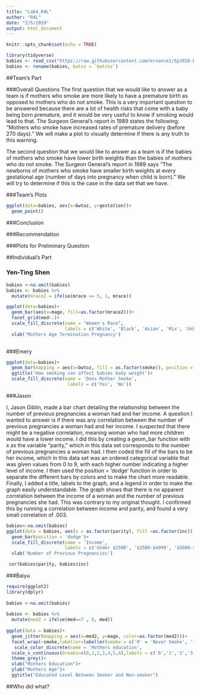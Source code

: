```yaml
---
title: "Lab4_R4L"
author: "R4L"
date: "2/5/2019"
output: html_document
---
```


```r
knitr::opts_chunk$set(echo = TRUE)
```


```r
library(tidyverse)
babies <- read_csv("https://raw.githubusercontent.com/ervance1/Sp2018-Data-Science-repo/master/babies2a.dat")
babies <- rename(babies, bwtoz = `bwt/oz`)
```

##Team's Part

###Overall Questions
The first question that we would like to answer as a team is if mothers who smoke are more likely to have a premature birth as opposed to mothers who do not smoke. This is a very important question to be answered because there are a lot of health risks that come with a baby being born premature, and it would be very useful to know if smoking would lead to that. The Surgeon General’s report in 1989 states the following: “Mothers who smoke have increased rates of premature delivery (before 270 days).” We will make a plot to visually determine if there is any truth to this warning. 

The second question that we would like to answer as a team is if the babies of mothers who smoke have lower birth weights than the babies of mothers who do not smoke. The Surgeon General’s report in 1989 says “The newborns of mothers who smoke have smaller birth weights at every gestational age (number of days into pregnancy when child is born).” We will try to determine if this is the case in the data set that we have. 

###Team's Plots
```r
ggplot(data=babies, aes(x=bwtoz, y=gestation))+
  geom_point()


```
###Conclusion

###Recommendation

###Plots for Preliminary Question

##Individual's Part

### Yen-Ting Shen

```r
babies <-na.omit(babies)
babies <- babies %>%
  mutate(mrace2 = ifelse(mrace <= 5, 1, mrace))

ggplot(data=babies)+
  geom_bar(aes(x=mage, fill=as.factor(mrace2)))+
  facet_grid(med~.)+
  scale_fill_discrete(name = "Women's Race",
                      labels = c('White', 'Black', 'Asian', 'Mix', 'Unknown'))+
  xlab('Mothers Age Termination Pregnancy')
  
```

###Emery

```r
ggplot(data=babies)+
  geom_bar(mapping = aes(x=bwtoz, fill = as.factor(smoke)), position = "dodge")+
  ggtitle('How smoking can affect babies body weight')+
  scale_fill_discrete(name = 'Does Mother Smoke',
                       labels = c('Yes', 'No'))
```

###Jason 

I, Jason Giblin, made a bar chart detailing the relationship between the number of previous pregnancies a woman had and her income. A question I wanted to answer is if there was any correlation between the number of previous pregnancies a woman had and her income. I suspected that there might be a negative correlation, meaning woman who had more children would have a lower income. I did this by creating a geom_bar function with x as the variable “parity,” which in this data set corresponds to the number of previous pregnancies  a woman had. I then coded the fill of the bars to be her income, which in this data set was an ordered categorical variable that was given values from 0 to 9, with each higher number indicating a higher level of income. I then used the position = ‘dodge’ function in order to separate the different bars by colors and to make the chart more readable. Finally, I added a title, labels to the graph, and a legend in order to make the graph easily understandable. The graph shows that there is no apparent correlation between the income of a woman and the number of previous pregnancies she had. This was contrary to my original thought. I confirmed this by running a correlation between income and parity, and found a very small correlation of .003.

```r
babies<-na.omit(babies)
ggplot(data = babies, aes(x = as.factor(parity), fill =as.factor(inc)))+
  geom_bar(position = 'dodge')+
  scale_fill_discrete(name = 'Income',
                      labels = c('Under $2500', '$2500-$4999', '$5000-$9999', '$10000-$19999', '$20000-$29999', '$30000-$49999', '$50000-$74999', '$75000-$99999', '$100000-$149999', '$150000+'))+
  xlab('Number of Previous Pregnancies')

 cor(babies$parity, babies$inc)
```


###Baiyu 
```r
require(ggplot2) 
library(dplyr) 
 
babies <-na.omit(babies) 
 
babies <- babies %>% 
  mutate(med2 = ifelse(med==7 , 6, med)) 
 
ggplot(data = babies)+ 
  geom_jitter(mapping = aes(x=med2, y=mage, color=as.factor(med2)))+ 
  facet_wrap(~smoke,labeller=labeller(smoke = c('0' = 'Never Smoke', '1' = 'Smoke Now')))+ 
   scale_color_discrete(name = 'Mothers education',                                     labels = c('0 = less than 8th grade', '1 = 8th to 12th grade. did not graduate high school', '2 = high school graduate, no other schooling', '3 = high school graduate + trade school', '4 = high school graduate + some college', '5 = college graduate', '6 = trade school but unclear if graduated from high school'))+ 
  scale_x_continuous(breaks=c(0,1,2,3,4,5,6),labels = c('0','1','2','3','4','5','6'))+ 
  theme_grey()+ 
  xlab("Mothers Education")+ 
  ylab("Mothers Age")+ 
  ggtitle("Educated Level Between Smoker and Non-smoker") 
``` 

##Who did what?